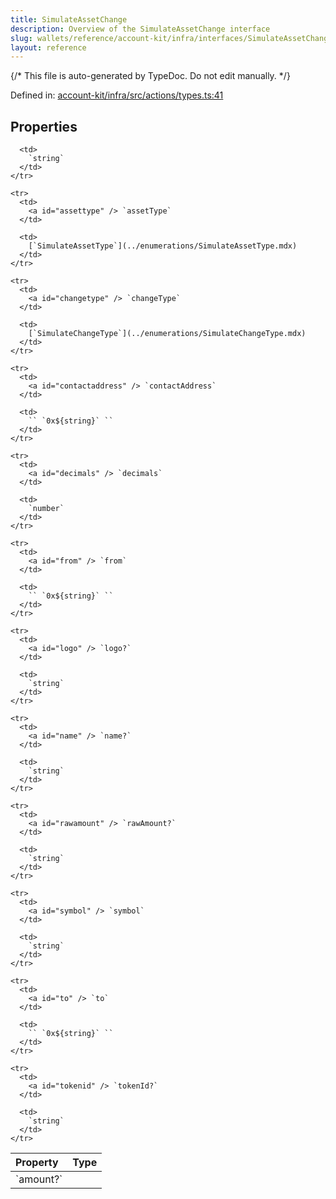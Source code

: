 ```yaml
---
title: SimulateAssetChange
description: Overview of the SimulateAssetChange interface
slug: wallets/reference/account-kit/infra/interfaces/SimulateAssetChange
layout: reference
---
```


{/* This file is auto-generated by TypeDoc. Do not edit manually. */}

Defined in: [account-kit/infra/src/actions/types.ts:41](https://github.com/alchemyplatform/aa-sdk/blob/ad165355d980f9a16dd388088895bfc851df8656/account-kit/infra/src/actions/types.ts#L41)

## Properties

<table>
  <thead>
    <tr>
      <th align="left">Property</th>
      <th align="left">Type</th>
    </tr>
  </thead>

  <tbody>
    <tr>
      <td>
        <a id="amount" /> `amount?`
      </td>

      <td>
        `string`
      </td>
    </tr>

    <tr>
      <td>
        <a id="assettype" /> `assetType`
      </td>

      <td>
        [`SimulateAssetType`](../enumerations/SimulateAssetType.mdx)
      </td>
    </tr>

    <tr>
      <td>
        <a id="changetype" /> `changeType`
      </td>

      <td>
        [`SimulateChangeType`](../enumerations/SimulateChangeType.mdx)
      </td>
    </tr>

    <tr>
      <td>
        <a id="contactaddress" /> `contactAddress`
      </td>

      <td>
        `` `0x${string}` ``
      </td>
    </tr>

    <tr>
      <td>
        <a id="decimals" /> `decimals`
      </td>

      <td>
        `number`
      </td>
    </tr>

    <tr>
      <td>
        <a id="from" /> `from`
      </td>

      <td>
        `` `0x${string}` ``
      </td>
    </tr>

    <tr>
      <td>
        <a id="logo" /> `logo?`
      </td>

      <td>
        `string`
      </td>
    </tr>

    <tr>
      <td>
        <a id="name" /> `name?`
      </td>

      <td>
        `string`
      </td>
    </tr>

    <tr>
      <td>
        <a id="rawamount" /> `rawAmount?`
      </td>

      <td>
        `string`
      </td>
    </tr>

    <tr>
      <td>
        <a id="symbol" /> `symbol`
      </td>

      <td>
        `string`
      </td>
    </tr>

    <tr>
      <td>
        <a id="to" /> `to`
      </td>

      <td>
        `` `0x${string}` ``
      </td>
    </tr>

    <tr>
      <td>
        <a id="tokenid" /> `tokenId?`
      </td>

      <td>
        `string`
      </td>
    </tr>

  </tbody>
</table>
